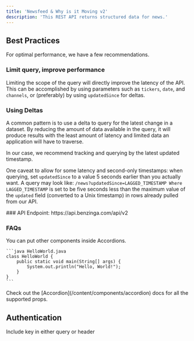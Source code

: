 ```yaml
---
title: 'Newsfeed & Why is it Moving v2'
description: 'This REST API returns structured data for news.'
---
```


## Best Practices

For optimal performance, we have a few recommendations.

### Limit query, improve performance

Limiting the scope of the query will directly improve the latency of the API. This can be accomplished by using parameters such as `tickers`, `date`, and `channels`, or (preferably) by using `updatedSince` for deltas.

### Using Deltas

A common pattern is to use a delta to query for the latest change in a dataset. By reducing the amount of data available in the query, it will produce results with the least amount of latency and limited data an application will have to traverse.

In our case, we recommend tracking and querying by the latest updated timestamp.

One caveat to allow for some latency and second-only timestamps: when querying, set `updatedSince` to a value 5 seconds earlier than you actually want. A query may look like: `/news?updatedSince=LAGGED_TIMESTAMP Where LAGGED_TIMESTAMP` is set to be five seconds less than the maximum value of the `updated` field (converted to a Unix timestamp) in rows already pulled from our API.

<Info>
  ### API Endpoint: https://api.benzinga.com/api/v2 

</Info>

### FAQs
<AccordionGroup>
  <Accordion title="How many News items can I recieve in one response?">
    You can put other components inside Accordions.

    ```java HelloWorld.java
    class HelloWorld {
        public static void main(String[] args) {
            System.out.println("Hello, World!");
        }
    }
    ```
  </Accordion>
  <Accordion title="Can I request News for a particular ticker?">
    Check out the [Accordion](/content/components/accordion) docs for all the supported props.
  </Accordion>
</AccordionGroup>


## Authentication

<ParamField query="token" type="apiKey">
  Include key in either query or header
</ParamField>
